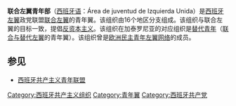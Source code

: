'''联合左翼青年部'''（[[西班牙语|西班牙语]]：Área de juventud de Izquierda Unida）是[[西班牙|西班牙]][[左翼|左翼]]政党联盟[[联合左翼_(西班牙)|联合左翼]]的青年翼。该组织由16个地区分支组成。该组织与联合左翼的目标一致，提倡[[反资本主义|反资本主义]]。该组织在加泰罗尼亚的对应组织是[[替代青年|替代青年]]（[[联合与替代左翼|联合与替代左翼]]的青年翼）。该组织曾是[[欧洲民主青年左翼网络|欧洲民主青年左翼网络]]的成员。

==参见==
*[[西班牙共产主义青年联盟|西班牙共产主义青年联盟]]
[[Category:西班牙共产主义组织|Category:西班牙共产主义组织]]
[[Category:青年翼|Category:青年翼]]
[[Category:西班牙共产党|Category:西班牙共产党]]